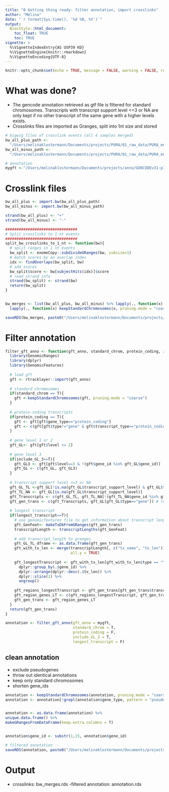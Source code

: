 ```yaml
---
title: "0 Getting thing ready: filter annotation, import crosslinks"
author: "Melina"
date: "`r format(Sys.time(), '%d %B, %Y')`"
output:
  BiocStyle::html_document:
    toc_float: TRUE
    toc: TRUE
vignette: >
  %\VignetteIndexEntry{AS USP39 KD}
  %\VignetteEngine{knitr::rmarkdown}
  %\VignetteEncoding{UTF-8}
---
```


```r
knitr::opts_chunk$set(echo = TRUE, message = FALSE, warning = FALSE, results = TRUE)
```

# What was done?

- The gencode annotation retrieved as gtf file is filtered for standard chromosomes. Transcripts with transcript support level <=3 or NA are only kept if no other transcript of the same gene with a higher levels exists.
- Crosslinks files are imported as Granges, split into 1nt size and stored 


```r
# bigwig files of crosslink events (all 4 samples merged)
bw_all_plus_path <-
  "/Users/melinaklostermann/Documents/projects/PURA/01_raw_data/PURA_endo/imb_koenig_2020_07_koenig_iCLIP_PURA_endogene/merged/bw/imb_koenig_2020_07_PURAendo.v2uniqMD.duprm.plus.bw"
bw_all_minus_path <-
  "/Users/melinaklostermann/Documents/projects/PURA/01_raw_data/PURA_endo/imb_koenig_2020_07_koenig_iCLIP_PURA_endogene/merged/bw/imb_koenig_2020_07_PURAendo.v2uniqMD.duprm.minus.bw"

# annotation
mygft <-"/Users/melinaklostermann/Documents/projects/anno/GENCODEv31-p12/gencode.v31.annotation.gff3"


```

# Crosslink files

```r

bw_all_plus <- import.bw(bw_all_plus_path)
bw_all_minus <- import.bw(bw_all_minus_path)

strand(bw_all_plus) <- "+"
strand(bw_all_minus) <- "-"

################################
# Split crosslinks to 1-nt events
################################
split_bw_crosslinks_to_1_nt <- function(bw){
  # split ranges in 1 nt events
  bw_split <- exomeCopy::subdivideGRanges(bw, subsize=1)
  # match scores by an overlap index
  idx <- findOverlaps(bw_split, bw)
  # add scores
  bw_split$score <- bw[subjectHits(idx)]$score
  # read strand info
  strand(bw_split) <- strand(bw)
  return(bw_split)
}


bw_merges <- list(bw_all_plus, bw_all_minus) %>% lapply(., function(x) split_bw_crosslinks_to_1_nt(bw=x)) %>%
  lapply(., function(x) keepStandardChromosomes(x, pruning.mode = "coarse"))

saveRDS(bw_merges, paste0("/Users/melinaklostermann/Documents/projects/PURA/Molitor-et-al-2022/", "bw_merges.rds"))

```

# Filter annotation

```r


filter_gft_anno <- function(gft_anno, standard_chrom, protein_coding, include_GL_3, longest_transcript){
  library(GenomicRanges)
  library(dplyr)
  library(GenomicFeatures)
  
  # load gft
  gft <- rtracklayer::import(gft_anno)
  
  # standard chromosomes
  if(standard_chrom == T){
    gft <-keepStandardChromosomes(gft, pruning.mode = "coarse")
  }
  
  # protein-coding transcripts
  if(protein_coding == T){
    gft <- gft[gft$gene_type=="protein_coding"]
    gft <- c(gft[gft$type!="gene" & gft$transcript_type=="protein_coding"], gft[gft$type=="gene"])
  }
  
  # gene level 1 or 2
  gft_GL<- gft[gft$level <= 2]
  
  # gene level 3
  if(include_GL_3==T){
    gft_GL3 <- gft[gft$level==3 & !(gft$gene_id %in% gft_GL$gene_id)]    
    gft_GL <- c(gft_GL, gft_GL3)  
  }
  
  # transcript support level <=3 or NA
  gft_GL_TL <-gft_GL[!is.na(gft_GL$transcript_support_level) & gft_GL$transcript_support_level <= 3]
  gft_TL_NA <- gft_GL[is.na(gft_GL$transcript_support_level)]
  gft_Transcripts <- c(gft_GL_TL, gft_TL_NA[!(gft_TL_NA$gene_id %in% gft_GL_TL$gene_id)])
  gft_gen_trans <- c(gft_Transcripts, gft_GL[gft_GL$type=="gene"]) # readd genes (have transcript support level NA)
  
  # longest transcript
  if(longest_transcript==T){
    # use genomicfeatures file to get information about transcript length (sum of exons)
    gft_GenFeat<- makeTxDbFromGRanges(gft_gen_trans)
    transcriptLength <- transcriptLengths(gft_GenFeat)
    
    # add transcript_length to granges
    gft_GL_TL_dframe <- as.data.frame(gft_gen_trans)
    gft_with_tx_len <- merge(transcriptLength[, c("tx_name", "tx_len")], gft_GL_TL_dframe, by.x ="tx_name", by.y = "transcript_id",
                             all.y = TRUE)
    
    gft_longestTranscript <- gft_with_tx_len[gft_with_tx_len$type == "transcript", ] %>%
      dplyr::group_by(.$gene_id) %>%
      dplyr::arrange(dplyr::desc(.$tx_len)) %>%
      dplyr::slice(1) %>%
      ungroup()
    
    gft_regions_longestTranscript <- gft_gen_trans[gft_gen_trans$transcript_id %in% gft_longestTranscript$tx_name]
    gft_region_genes_LT <- c(gft_regions_longestTranscript, gft_gen_trans[gft_gen_trans$type=="gene" & gft_gen_trans$gene_id %in% gft_regions_longestTranscript$gene_id])
    gft_gen_trans <- gft_region_genes_LT
  }
  return(gft_gen_trans)
}

annotation <- filter_gft_anno(gft_anno = mygft,
                              standard_chrom = T, 
                              protein_coding = F, 
                              include_GL_3 = T, 
                              longest_transcript = F)

```


## clean annotation
- exclude pseudogenes
- throw out identical annotations
- keep only standard chromosomes
- shorten gene_ids



```r

annotation <- keepStandardChromosomes(annotation, pruning.mode = "coarse")
annotation <- annotation[!grepl(annotation$gene_type, pattern = "pseudo") & !(annotation$gene_type %in% c("TEC", "Mt_tRNA", "Mt_rRNA"))]


annotation <- as.data.frame(annotation) %>%
unique.data.frame() %>%
makeGRangesFromDataFrame(keep.extra.columns = T)


annotation$gene_id <- substr(1,15, annotation$gene_id)

```


```r
# filtered annotation
saveRDS(annotation, paste0("/Users/melinaklostermann/Documents/projects/PURA/Molitor-et-al-2022/", "annotation.rds"))

```

# Output

- crosslinks: bw_merges.rds
-filtered annotation: annotation.rds
